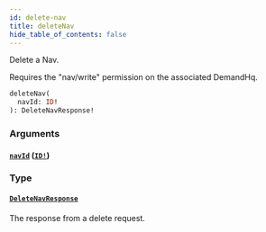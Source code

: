 ```yaml
---
id: delete-nav
title: deleteNav
hide_table_of_contents: false
---
```



Delete a Nav.

Requires the "nav/write" permission on the associated DemandHq.

```graphql
deleteNav(
  navId: ID!
): DeleteNavResponse!
```


### Arguments

#### [`navId`](#) ([`ID!`](/demand/api/graphql-admin/reference/scalars/id))




### Type

#### [`DeleteNavResponse`](/demand/api/graphql-admin/reference/objects/delete-nav-response)

The response from a delete request.




